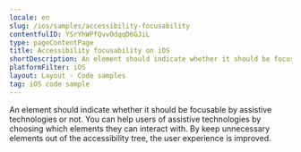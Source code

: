 ```yaml
---
locale: en
slug: /ios/samples/accessibility-focusability
contentfulID: YSrYhWPfQvvOdqqD6GJiL
type: pageContentPage
title: Accessibility focusability on iOS
shortDescription: An element should indicate whether it should be focusable by assistive technologies or not.
platformFilter: iOS
layout: Layout - Code samples
tag: iOS code sample
---
```


An element should indicate whether it should be focusable by assistive technologies or not. You can help users of assistive technologies by choosing which elements they can interact with. By keep unnecessary elements out of the accessibility tree, the user experience is improved.

<CodeSample id="accessibility-focusable" locale="en" platform="ios"/>